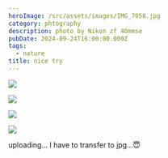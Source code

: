 ```yaml
---
heroImage: /src/assets/images/IMG_7058.jpg
category: phtography
description: photo by Nikon zf 40mmse
pubDate: 2024-09-24T16:00:00.000Z
tags:
  - nature
title: nice try
---
```


![](/src/assets/images/IMG_8608.JPG)

![](/src/assets/images/IMG_8185.JPG)

![](/src/assets/images/IMG_8650.JPG)

![](/src/assets/images/DSC_0187.jpg)

uploading... I have to transfer to jpg...😇

<SButton />
